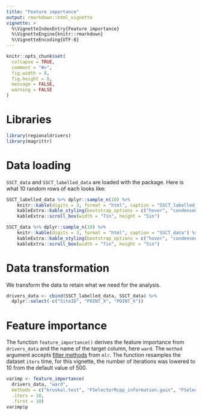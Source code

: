 ```yaml
---
title: "Feature importance"
output: rmarkdown::html_vignette
vignette: >
  %\VignetteIndexEntry{Feature importance}
  %\VignetteEngine{knitr::rmarkdown}
  %\VignetteEncoding{UTF-8}
---
```


```r
knitr::opts_chunk$set(
  collapse = TRUE,
  comment = "#>",
  fig.width = 8,
  fig.height = 8,
  message = FALSE,
  warning = FALSE
)
```

# Libraries

```r
library(regionaldrivers)
library(magrittr)
```

# Data loading

`SSCT_data` and `SSCT_labelled_data` are loaded with the package.
Here is what 10 random rows of each looks like:

```r
SSCT_labelled_data %>% dplyr::sample_n(10) %>%
	knitr::kable(digits = 3, format = "html", caption = "SSCT_labelled_data") %>% 
	kableExtra::kable_styling(bootstrap_options = c("hover", "condensed")) %>% 
	kableExtra::scroll_box(width = "7in", height = "5in")
```

```r
SSCT_data %>% dplyr::sample_n(10) %>%
	knitr::kable(digits = 3, format = "html", caption = "SSCT_data") %>% 
	kableExtra::kable_styling(bootstrap_options = c("hover", "condensed")) %>% 
	kableExtra::scroll_box(width = "7in", height = "5in")	
```

# Data transformation

We transform the data to retain what we need for the analysis.

```r
drivers_data <- cbind(SSCT_labelled_data, SSCT_data) %>%
  dplyr::select(-c("SiteID", "POINT_X", "POINT_X"))
```

# Feature importance

The function `feature_importance()` derives the feature importance from `drivers_data` and the name of the target column, here `ward`.
The `method` argument accepts [filter methods](https://mlr.mlr-org.com/articles/tutorial/filter_methods.html) from `mlr`.
The function resamples the dataset `iters` time, for this vignette, the number of iterations was lowered to 10 from the default value of 500.

```r
varimp <- feature_importance(
  drivers_data, "ward", 
  methods = c("kruskal.test", "FSelectorRcpp_information.gain", "FSelector_chi.squared", "randomForest_importance"),
  .iters = 10,
  .first = 10)
varimp$p
```
